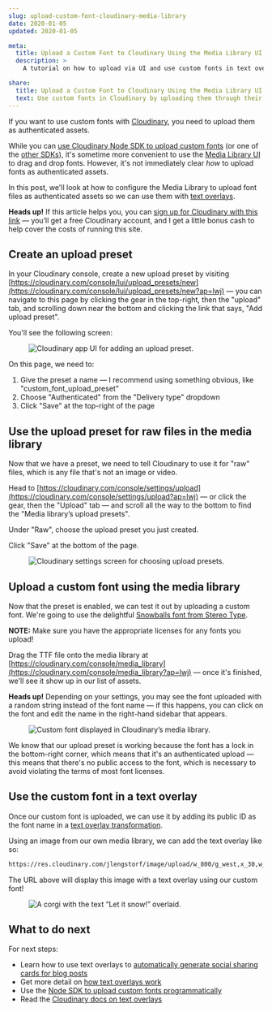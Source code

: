```yaml
---
slug: upload-custom-font-cloudinary-media-library
date: 2020-01-05
updated: 2020-01-05

meta:
  title: Upload a Custom Font to Cloudinary Using the Media Library UI
  description: >
    A tutorial on how to upload via UI and use custom fonts in text overlays with Cloudinary to generate images with custom text.

share:
  title: Upload a Custom Font to Cloudinary Using the Media Library UI
  text: Use custom fonts in Cloudinary by uploading them through their web app.
---
```



If you want to use custom fonts with [Cloudinary](https://jason.energy/cloudinary), you need to upload them as authenticated assets.

While you can [use Cloudinary Node SDK to upload custom fonts](/blog/upload-custom-font-cloudinary-node/) (or one of the [other SDKs](https://cloudinary.com/documentation?ap=lwj)), it's sometime more convenient to use the [Media Library UI](https://cloudinary.com/console/media_library?ap=lwj) to drag and drop fonts. However, it's not immediately clear _how_ to upload fonts as authenticated assets.

In this post, we'll look at how to configure the Media Library to upload font files as authenticated assets so we can use them with [text overlays](/blog/add-text-overlay-cloudinary/).

<Aside>

**Heads up!** If this article helps you, you can [sign up for Cloudinary with this link](https://jason.energy/cloudinary) — you’ll get a free Cloudinary account, and I get a little bonus cash to help cover the costs of running this site.

</Aside>

## Create an upload preset

In your Cloudinary console, create a new upload preset by visiting [https://cloudinary.com/console/lui/upload_presets/new](https://cloudinary.com/console/lui/upload_presets/new?ap=lwj) — you can navigate to this page by clicking the gear in the top-right, then the "upload" tab, and scrolling down near the bottom and clicking the link that says, "Add upload preset".

You'll see the following screen:

<Figure caption="The Cloudinary screen for adding upload presets.">

![Cloudinary app UI for adding an upload preset.](https://res.cloudinary.com/jlengstorf/image/upload/q_auto,f_auto/v1643780202/lwj/blog/cloudinary-upload-preset.jpg)

</Figure>

On this page, we need to:

1. Give the preset a name — I recommend using something obvious, like "custom_font_upload_preset"
2. Choose "Authenticated" from the "Delivery type" dropdown
3. Click "Save" at the top-right of the page

## Use the upload preset for raw files in the media library

Now that we have a preset, we need to tell Cloudinary to use it for "raw" files, which is any file that's not an image or video.

Head to [https://cloudinary.com/console/settings/upload](https://cloudinary.com/console/settings/upload?ap=lwj) — or click the gear, then the "Upload" tab — and scroll all the way to the bottom to find the "Media library’s upload presets".

Under "Raw", choose the upload preset you just created.

Click "Save" at the bottom of the page.

<Figure caption="The Cloudinary settings screen for choosing upload presets.">

![Cloudinary settings screen for choosing upload presets.](https://res.cloudinary.com/jlengstorf/image/upload/q_auto,f_auto/v1643780262/lwj/blog/cloudinary-media-library-preset.jpg)

</Figure>

## Upload a custom font using the media library

Now that the preset is enabled, we can test it out by uploading a custom font. We're going to use the delightful [Snowballs font from Stereo Type](http://www.stereo-type.fr/fonts/snowballs/).

**NOTE:** Make sure you have the appropriate licenses for any fonts you upload!

Drag the TTF file onto the media library at [https://cloudinary.com/console/media_library](https://cloudinary.com/console/media_library?ap=lwj) — once it's finished, we'll see it show up in our list of assets.

**Heads up!** Depending on your settings, you may see the font uploaded with a random string instead of the font name — if this happens, you can click on the font and edit the name in the right-hand sidebar that appears.

<Figure caption="A custom font displayed in Cloudinary’s media library.">

![Custom font displayed in Cloudinary’s media library.](https://res.cloudinary.com/jlengstorf/image/upload/q_auto,f_auto/v1643780332/lwj/blog/cloudinary-custom-font.jpg)

</Figure>

We know that our upload preset is working because the font has a lock in the bottom-right corner, which means that it's an authenticated upload — this means that there's no public access to the font, which is necessary to avoid violating the terms of most font licenses.

## Use the custom font in a text overlay

Once our custom font is uploaded, we can use it by adding its public ID as the font name in a [text overlay transformation](/blog/add-text-overlay-cloudinary/).

Using an image from our own media library, we can add the text overlay like so:

```md
https://res.cloudinary.com/jlengstorf/image/upload/w_800/g_west,x_30,w_350,c_fit,co_white,bo_4px_solid_black,l_text:snowballs.ttf_180_stroke:Let%20it%20snow!/corgi.jpg
```

The URL above will display this image with a text overlay using our custom font!

<Figure caption="The Cloudinary screen for adding upload presets.">

![A corgi with the text “Let it snow!” overlaid.](https://res.cloudinary.com/jlengstorf/image/upload/w_800/g_west,x_30,w_350,c_fit,co_white,bo_4px_solid_black,l_text:snowballs.ttf_180_stroke:Let%20it%20snow!/corgi.jpg)

</Figure>

## What to do next

For next steps:

- Learn how to use text overlays to [automatically generate social sharing cards for blog posts](/blog/auto-generate-social-image/)
- Get more detail on [how text overlays work](/blog/add-text-overlay-cloudinary/)
- Use the [Node SDK to upload custom fonts programmatically](/blog/upload-custom-font-cloudinary-node/)
- Read the [Cloudinary docs on text overlays](https://cloudinary.com/documentation/image_transformations?ap=lwj#adding_text_captions)
